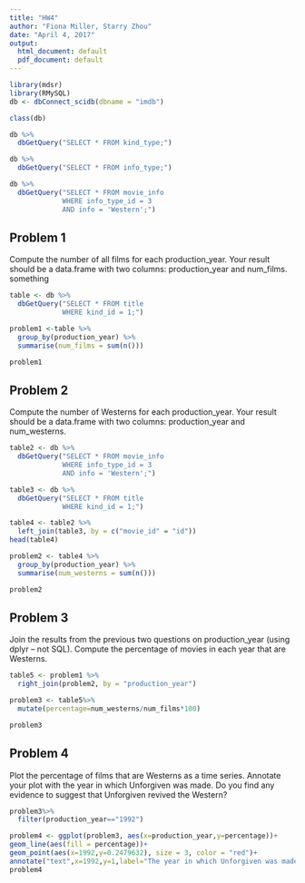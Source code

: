 ```yaml
---
title: "HW4"
author: "Fiona Miller, Starry Zhou"
date: "April 4, 2017"
output:
  html_document: default
  pdf_document: default
---
```

```r
library(mdsr)
library(RMySQL)
db <- dbConnect_scidb(dbname = "imdb")
```

```r
class(db)
```

```r
db %>%
  dbGetQuery("SELECT * FROM kind_type;")
```

```r
db %>%
  dbGetQuery("SELECT * FROM info_type;")
```

```r
db %>%
  dbGetQuery("SELECT * FROM movie_info
             WHERE info_type_id = 3
             AND info = 'Western';")
```


## Problem 1
Compute the number of all films for each production_year. Your result should be a data.frame with two columns: production_year and num_films. something

```r
table <- db %>%
  dbGetQuery("SELECT * FROM title
             WHERE kind_id = 1;")

```

```r
problem1 <-table %>%
  group_by(production_year) %>%
  summarise(num_films = sum(n()))
```

```r
problem1
```


## Problem 2
Compute the number of Westerns for each production_year. Your result should be a  data.frame with two columns: production_year and num_westerns.
```r
table2 <- db %>%
  dbGetQuery("SELECT * FROM movie_info
             WHERE info_type_id = 3
             AND info = 'Western';")
```

```r
table3 <- db %>%
  dbGetQuery("SELECT * FROM title
             WHERE kind_id = 1;")
```

```r
table4 <- table2 %>%
  left_join(table3, by = c("movie_id" = "id"))
head(table4)
```

```r
problem2 <- table4 %>%
  group_by(production_year) %>%
  summarise(num_westerns = sum(n()))
```

```r
problem2
```

## Problem 3
Join the results from the previous two questions on production_year (using dplyr – not SQL). Compute the percentage of movies in each year that are Westerns.

```r
table5 <- problem1 %>%
  right_join(problem2, by = "production_year")
```

```r
problem3 <- table5%>%
  mutate(percentage=num_westerns/num_films*100)
```

```r
problem3
```



## Problem 4
Plot the percentage of films that are Westerns as a time series. Annotate your plot with the year in which Unforgiven was made. Do you find any evidence to suggest that Unforgiven revived the Western?

```r
problem3%>%
  filter(production_year=="1992")
```

```r
problem4 <- ggplot(problem3, aes(x=production_year,y=percentage))+
geom_line(aes(fill = percentage))+
geom_point(aes(x=1992,y=0.2479632), size = 3, color = "red")+
annotate("text",x=1992,y=1,label="The year in which Unforgiven was made", size=3)
problem4
```